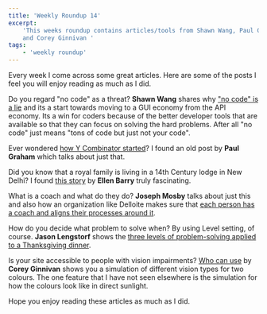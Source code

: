 ```yaml
---
title: 'Weekly Roundup 14'
excerpt:
    'This weeks roundup contains articles/tools from Shawn Wang, Paul Graham, Ellen Barry, Joseph Mosby, Jason Lengstorf
    and Corey Ginnivan '
tags:
    - 'weekly roundup'
---
```


Every week I come across some great articles. Here are some of the posts I feel you will enjoy reading as much as I did.

Do you regard "no code" as a threat? **Shawn Wang** shares why
["no code" is a lie](https://webflow.com/blog/no-code-is-a-lie) and its a start towards moving to a GUI economy from the
API economy. Its a win for coders because of the better developer tools that are available so that they can focus on
solving the hard problems. After all "no code" just means "tons of code but just not your code".

Ever wondered [how Y Combinator started](http://paulgraham.com/ycstart.html)? I found an old post by **Paul Graham**
which talks about just that.

Did you know that a royal family is living in a 14th Century lodge in New Delhi? I found
[this story](https://www.nytimes.com/2019/11/22/world/asia/the-jungle-prince-of-delhi.html) by **Ellen Barry** truly
fascinating.

What is a coach and what do they do? **Joseph Mosby** talks about just this and also how an organization like Delloite
makes sure that
[each person has a coach and aligns their processes around it](https://josephmosby.com/2019/11/19/you-should-have-a-coach.html).

How do you decide what problem to solve when? By using Level setting, of course. **Jason Lengstorf** shows the
[three levels of problem-solving applied to a Thanksgiving dinner](https://lengstorf.com/level-setting/).

Is your site accessible to people with vision impairments? [Who can use](https://whocanuse.com/?b=da3&c=302929&f=22&s=b)
by **Corey Ginnivan** shows you a simulation of different vision types for two colours. The one feature that I have not
seen elsewhere is the simulation for how the colours look like in direct sunlight.

Hope you enjoy reading these articles as much as I did.
